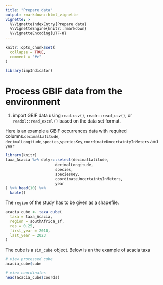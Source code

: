 ```yaml
---
title: "Prepare data"
output: rmarkdown::html_vignette
vignette: >
  %\VignetteIndexEntry{Prepare data}
  %\VignetteEngine{knitr::rmarkdown}
  %\VignetteEncoding{UTF-8}
---
```


```r
knitr::opts_chunk$set(
  collapse = TRUE,
  comment = "#>"
)
```

```r
library(impIndicator)
```

# Process GBIF data from the environment
1. import GBIF data using `read.csv()`, `readr::read_csv()`, or `readxl::read_excel()` based on the data set format.

Here is an example a GBIF occurrences data with required columns.`decimalLatitude`,
`decimalLongitude`,`species`,`speciesKey`,`coordinateUncertaintyInMeters` and
`year`
```r
library(knitr)
taxa_Acacia %>% dplyr::select(decimalLatitude,
                      decimalLongitude,
                      species,
                      speciesKey,
                      coordinateUncertaintyInMeters,
                      year
) %>% head(10) %>% 
  kable()
```

The `region` of the study has to be given as a shapefile.

```r
acacia_cube <- taxa_cube(
  taxa = taxa_Acacia,
  region = southAfrica_sf,
  res = 0.25,
  first_year = 2010,
  last_year = 2023
)

```

The cube is a `sim_cube` object. Below is an the example of acacia taxa
```r
# view processed cube
acacia_cube$cube

# view coordinates
head(acacia_cube$coords)
```

